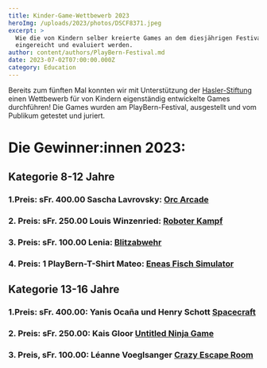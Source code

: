```yaml
---
title: Kinder-Game-Wettbewerb 2023
heroImg: /uploads/2023/photos/DSCF8371.jpeg
excerpt: >
  Wie die von Kindern selber kreierte Games an dem diesjährigen Festival
  eingereicht und evaluiert werden.
author: content/authors/PlayBern-Festival.md
date: 2023-07-02T07:00:00.000Z
category: Education
---
```


Bereits zum fünften Mal konnten wir mit Unterstützung der
[Hasler-Stiftung](https://haslerstiftung.ch/ "Hasler Stiftung") einen Wettbewerb für von Kindern eigenständig
entwickelte Games durchführen! Die Games wurden am PlayBern-Festival,
ausgestellt und vom Publikum
getestet und juriert.

# Die Gewinner\:innen 2023: 

## Kategorie 8-12 Jahre 

### 1.Preis: sFr. 400.00  Sascha Lavrovsky: [Orc Arcade](https://scratch.mit.edu/projects/885157015 "Orc Arcade")

###

### 2. Preis: sFr. 250.00 Louis Winzenried: [Roboter Kampf](https://scratch.mit.edu/projects/780766231/fullscreen/ "Roboterkampf, Game")

### [&#xA;](https://scratch.mit.edu/projects/780766231/fullscreen/ "Roboterkampf, Game")3. Preis: sFr. 100.00 Lenia: [Blitzabwehr](https://scratch.mit.edu/projects/839981024 "Blitzabwehr")

###

### 4. Preis: 1 PlayBern-T-Shirt Mateo: [Eneas Fisch Simulator](https://scratch.mit.edu/projects/844831881 "Eanes Fisch Simulator")  

##

Kategorie
13-16 Jahre 
------------

### 1.Preis: sFr. 400.00: Yanis Ocaña und Henry Schott [Spacecraft](https://sossinaydev.itch.io/spacecraft "Spacecraft")

###

### 2. Preis: sFr. 250.00: Kais Gloor [Untitled Ninja Game](<https://enderman55.itch.io/untitled-ninja-game	> "Untitled Ninja Game")

### 3. Preis, sFr. 100.00: Léanne Voeglsanger [Crazy Escape Room](https://scratch.mit.edu/projects/796335953 "Crazy Escape Room")
